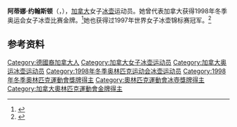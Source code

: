{{NoteTA|G1=Sports}}
'''阿蒂娜·约翰斯顿'''（{{lang-en|Atina Johnston}}，{{bd|1971年|10月12日||}}），[[加拿大|加拿大]]女子[[冰壶|冰壶]]运动员。她曾代表加拿大获得1998年冬季奥运会女子冰壶比赛金牌。<ref>{{Cite web|title=Atina FORD|url=https://www.olympic.org/atina-ford|accessdate=2021-04-13|work=International Olympic Committee}}</ref>她也获得过1997年世界女子冰壶锦标赛冠军。<ref>{{cite web|url=https://www.olympedia.org/athletes/100273|title=Atina Ford|work=Olympedia|accessdate=2021-04-14}}</ref>

== 参考资料 ==
{{reflist}}

{{奥林匹克运动会冰壶比赛女子团体冠军}}

{{Authority control}}
{{DEFAULTSORT:Johnston, Atina}}
[[Category:德國裔加拿大人|Category:德國裔加拿大人]]
[[Category:加拿大女子冰壶运动员|Category:加拿大女子冰壶运动员]]
[[Category:加拿大奥运冰壶运动员|Category:加拿大奥运冰壶运动员]]
[[Category:1998年冬季奥林匹克运动会冰壶运动员|Category:1998年冬季奥林匹克运动会冰壶运动员]]
[[Category:1998年冬季奧林匹克運動會獎牌得主|Category:1998年冬季奧林匹克運動會獎牌得主]]
[[Category:奧林匹克運動會冰壺獎牌得主|Category:奧林匹克運動會冰壺獎牌得主]]
[[Category:加拿大奧林匹克運動會金牌得主|Category:加拿大奧林匹克運動會金牌得主]]